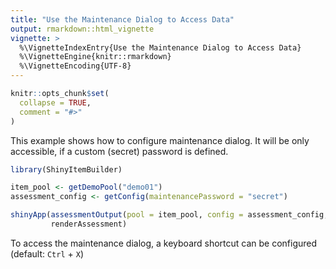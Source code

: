 ```yaml
---
title: "Use the Maintenance Dialog to Access Data"
output: rmarkdown::html_vignette
vignette: >
  %\VignetteIndexEntry{Use the Maintenance Dialog to Access Data}
  %\VignetteEngine{knitr::rmarkdown}
  %\VignetteEncoding{UTF-8}
---
```


```r
knitr::opts_chunk$set(
  collapse = TRUE,
  comment = "#>"
)
```

This example shows how to configure maintenance dialog. It will be only accessible, if a custom (secret) password is defined. 

```r
library(ShinyItemBuilder)

item_pool <- getDemoPool("demo01")
assessment_config <- getConfig(maintenancePassword = "secret")

shinyApp(assessmentOutput(pool = item_pool, config = assessment_config,overwrite=T),
         renderAssessment)
```

To access the maintenance dialog, a keyboard shortcut can be configured (default: `Ctrl` + `X`)
